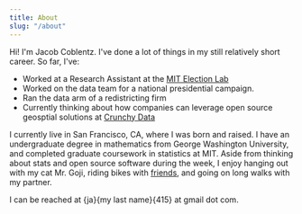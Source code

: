 ```yaml
---
title: About
slug: "/about"
---
```


Hi! I'm Jacob Coblentz. I've done a lot of things in my still relatively short career. So far, I've:

* Worked at a Research Assistant at the [MIT Election Lab](https://electionlab.mit.edu/)
* Worked on the data team for a national presidential campaign. 
* Ran the data arm of a redistricting firm
* Currently thinking about how companies can leverage open source geosptial solutions at [Crunchy Data](https://www.crunchydata.com/) 


I currently live in San Francisco, CA, where I was born and raised. I have an undergraduate degree in mathematics from George Washington University,
and completed graduate coursework in statistics at MIT. 
 Aside from thinking about stats and open source software during the week,
I enjoy hanging out with my cat Mr. Goji, riding bikes with [friends](http://www.sfcyclingclub.org/), and going on long walks with my partner. 

I can be reached at \{ja\}\{my last name\}\{415\} at gmail dot com. 